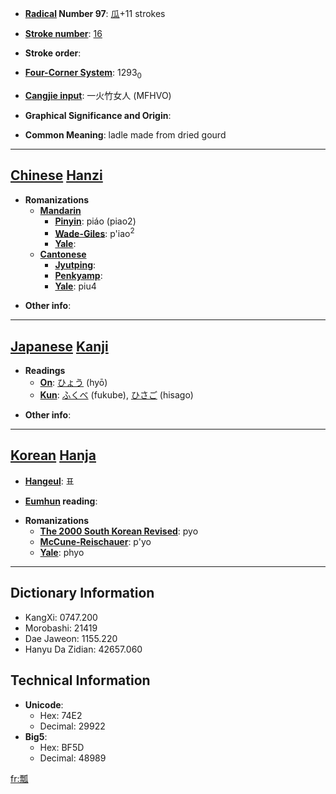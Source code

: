 * '''[[Wiktionary:Chinese radical index| Radical]] Number 97''': [[Wiktionary:Chinese radical index 瓜|瓜]]+11 strokes

* '''[[Wiktionary:Chinese total strokes index|Stroke number]]''': [[Wiktionary:Chinese total strokes index 16|16]]

* '''Stroke order''': 

* '''[[Wiktionary:Chinese four corner index|Four-Corner System]]''': 1293<sub>0</sub>

* '''[[Wiktionary:Chinese Cangjie index|Cangjie input]]''': 一火竹女人 (MFHVO)

* '''Graphical Significance and Origin''': 

* '''Common Meaning''': ladle made from dried gourd

----

== [[Chinese]] [[Hanzi]] ==

* '''Romanizations'''
** '''[[Mandarin]]'''
*** '''[[Pinyin]]''': piáo (piao2)
*** '''[[Wade-Giles]]''': p'iao<sup>2</sup>
*** '''[[Yale]]''': 
** '''[[Cantonese]]'''
*** '''[[Jyutping]]''':
*** '''[[Penkyamp]]''': 
*** '''[[Yale]]''': piu4

* '''Other info''': 

----

== [[Japanese]] [[Kanji]] ==

* '''Readings'''
** '''[[On]]''': [[ひょう]] (hyō)
** '''[[Kun]]''': [[ふくべ]] (fukube), [[ひさご]] (hisago)

* '''Other info''':  

----

== [[Korean]] [[Hanja]] ==

* '''[[Hangeul]]''': 표

* '''[[Eumhun]] reading''': 

* '''Romanizations'''
** '''[[The 2000 South Korean Revised Romanization|The 2000 South Korean Revised]]''': pyo
** '''[[McCune-Reischauer]]''': p'yo
** '''[[Yale]]''': phyo

----

== Dictionary Information ==

* KangXi: 0747.200
* Morobashi: 21419
* Dae Jaweon: 1155.220
* Hanyu Da Zidian: 42657.060

== Technical Information ==

* '''Unicode''':
** Hex: 74E2
** Decimal: 29922
* '''Big5''':
** Hex: BF5D
** Decimal: 48989

[[fr:瓢]]